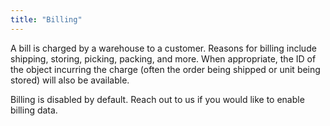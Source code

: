 ```yaml
---
title: "Billing"
---
```


A bill is charged by a warehouse to a customer. Reasons for billing include shipping, storing, picking, packing, and more.
When appropriate, the ID of the object incurring the charge (often the order being shipped or unit being stored) will also be available.

<Note>Billing is disabled by default. Reach out to us if you would like to enable billing data.</Note>
